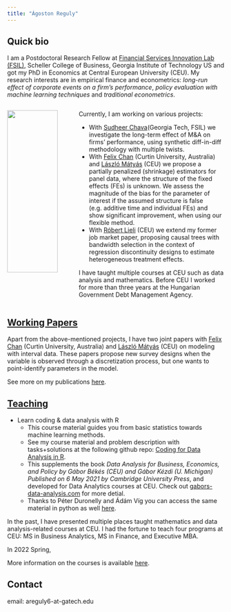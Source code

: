 ```yaml
---
title: "Ágoston Reguly"
---
```



## Quick bio

I am a Postdoctoral Research Fellow at [Financial Services Innovation Lab (FSIL)](https://fintech.gatech.edu/#/), Scheller College of Business, Georgia Institute of Technology US and got my PhD in Economics at Central European University (CEU).
  My research interests are in empirical finance and econometrics: *long-run effect of corporate events on a firm's performance*, *policy evaluation with machine learning techniques* and *traditional econometrics*. 

::: columns
::: {.column width="30%"}

![](./images/logo.jpg){width=90%}

:::
::: {.column width="70%"}
Currently, I am working on various projects:   

  - With [Sudheer Chava](https://fintech.gatech.edu/#/people)(Georgia Tech, FSIL) we investigate the long-term effect of M&A on firms' performance, using synthetic diff-in-diff methodology with multiple twists. 
  - With [Felix Chan](https://staffportal.curtin.edu.au/staff/profile/view/felix-chan-885a727c/) (Curtin University, Australia) and [László Mátyás](http://www.personal.ceu.hu/staff/matyas/) (CEU) we propose a partially penalized (shrinkage) estimators for panel data, where the structure of the fixed effects (FEs) is unknown. We assess the magnitude of the bias for the parameter of interest if the assumed structure is false (e.g. additive time and individual FEs) and show significant improvement, when using our flexible method.
  - With [Róbert Lieli](https://sites.google.com/site/robertplieli/) (CEU) we extend my former job market paper, proposing causal trees with bandwidth selection in the context of regression discontinuity designs to estimate heterogeneous treatment effects.  
  
 I have taught multiple courses at CEU such as data analysis and mathematics. Before CEU I worked for more than three years at the Hungarian Government Debt Management Agency.
:::
:::

 

## [Working Papers](./papers.html)

Apart from the above-mentioned projects, I have two joint papers with [Felix Chan](https://staffportal.curtin.edu.au/staff/profile/view/felix-chan-885a727c/) (Curtin University, Australia) and [László Mátyás](http://www.personal.ceu.hu/staff/matyas/) (CEU) on modeling with interval data. These papers propose new survey designs when the variable is observed through a discretization process, but one wants to point-identify parameters in the model.

See more on my publications [here](./papers.html).


## [Teaching](./teaching.html)

- Learn coding & data analysis with R
  - This course material guides you from basic statistics towards machine learning methods.
  - See my course material and problem description with tasks+solutions at the following github repo: [Coding for Data Analysis in R](https://github.com/gabors-data-analysis/da-coding-rstats).
  - This supplements the book *Data Analysis for Business, Economics, and Policy by Gábor Békés (CEU) and Gábor Kézdi (U. Michigan) Published on 6 May 2021 by Cambridge University Press*, and developed for Data Analytics courses at CEU. Check out [gabors-data-analysis.com](https://gabors-data-analysis.com/) for more detial.
  - Thanks to Péter Duronelly and Ádám Víg you can access the same material in python as well [here](https://github.com/gabors-data-analysis/da-coding-python).

In the past, I have presented multiple places taught mathematics and data analysis-related courses at CEU. I had the fortune to teach four programs at CEU: MS in Business Analytics, MS in Finance, and Executive MBA.

In 2022 Spring, 


More information on the courses is available [here](./teaching.html).


## Contact

email: areguly6-at-gatech.edu